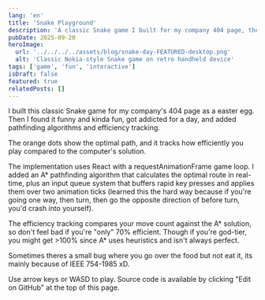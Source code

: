 ```yaml
---
lang: 'en'
title: 'Snake Playground'
description: 'A classic Snake game I built for my company 404 page, then got addicted and added pathfinding algorithms.'
pubDate: 2025-09-20
heroImage:
  url: '../../../../assets/blog/snake-day-FEATURED-desktop.png'
  alt: 'Classic Nokia-style Snake game on retro handheld device'
tags: ['game', 'fun', 'interactive']
isDraft: false
featured: true
relatedPosts: []
---
```



I built this classic Snake game for my company's 404 page as a easter egg. Then I found it funny and kinda fun, got addicted for a day, and added pathfinding algorithms and efficiency tracking.

The orange dots show the optimal path, and it tracks how efficiently you play compared to the computer's solution.

<SnakeGame client:only="react" />

The implementation uses React with a requestAnimationFrame game loop. I added an A* pathfinding algorithm that calculates the optimal route in real-time, plus an input queue system that buffers rapid key presses and applies them over two animation ticks (learned this the hard way because if you're going one way, then turn, then go the opposite direction of before turn, you'd crash into yourself). 

The efficiency tracking compares your move count against the A* solution, so don't feel bad if you're "only" 70% efficient. Though if you're god-tier, you might get >100% since A* uses heuristics and isn't always perfect.

Sometimes theres a small bug where you go over the food but not eat it, its mainly because of IEEE 754-1985 xD.

Use arrow keys or WASD to play. Source code is available by clicking "Edit on GitHub" at the top of this page.
